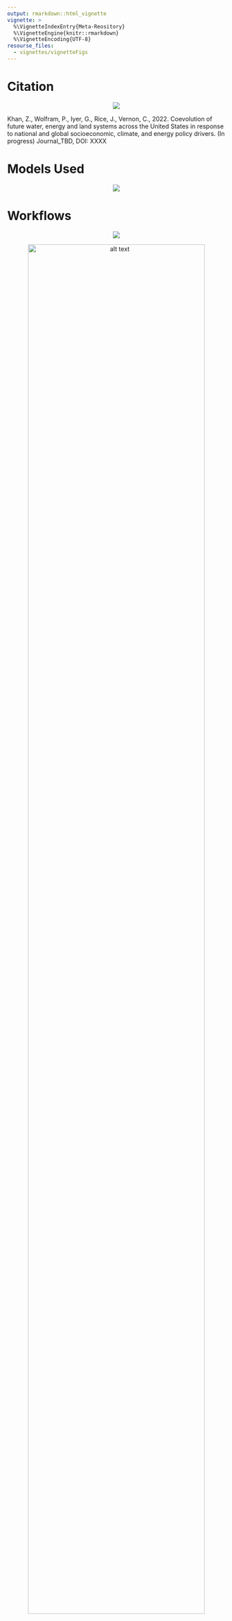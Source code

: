 ```yaml
---
output: rmarkdown::html_vignette
vignette: >
  %\VignetteIndexEntry{Meta-Reository}
  %\VignetteEngine{knitr::rmarkdown}
  %\VignetteEncoding{UTF-8}
resourse_files:
  - vignettes/vignetteFigs
---
```


<!-------------------------->
<!-------------------------->
# Citation
<!-------------------------->
<!-------------------------->
<p align="center"> <img src="vignetteFigs/divider.png"></p>

Khan, Z., Wolfram, P., Iyer, G., Rice, J., Vernon, C., 2022. Coevolution of future water, energy and land systems across the United States in response to national and global socioeconomic, climate, and energy policy drivers. (In progress) Journal_TBD, DOI: XXXX

<!-------------------------->
<!-------------------------->
# Models Used
<!-------------------------->
<!-------------------------->
<p align="center"> <img src="vignetteFigs/divider.png"></p>

<!-------------------------->
<!-------------------------->
# Workflows
<!-------------------------->
<!-------------------------->
<p align="center"> <img src="vignetteFigs/divider.png"></p>

<p align="center">
<img src="vignetteFigs/im3_gcamusa_workflow_summary.jpg" alt="alt text" width="90%">
<br>
Figure 1: Summary of experiment workflows
</p>

## Workflow 1

<p align="center">
<img src="vignetteFigs/im3_gcamusa_workflow_1_climate_impacts_runoff.jpg" alt="alt text" width="75%">
<br>
Figure 2: Workflow 1: Climate impacts on Runoff
</p>

Workflow 1 can be divided into three parts: 

* A. Climate Impacts Runoff US Basins
* B. Climate Impacts Runoff Global Basins
* C. Climate Impacts Runoff Combine US and Global


### **Table: Workflow 1A - Climate Impacts Runoff US Basins**

| Step | Description| Scripts|
| --- | --- | --- |
| WRF Data | 
* RCP 4.5, 8.5, hotter and cooler
* hourly, 1979_01 to 2099_12
* 12km x 12km resolution
* Temperature (deg C)
* Minimum temperature (deg C)
* Wind speed (m/s)
* Relative humidity (%)
* GLW (W/m2)
* SWDOWN (W/m2) were used 
| NERSC: /global/cfs/cdirs/m2702/gsharing|
|wrf_to_xanthos| 
* wrf_to_xanthos_preprocess_ssp585_hot_historical.sh 
* wrf_to_xanthos_preprocess_ssp585_hot_near.sh 
* wrf_to_xanthos_preprocess_ssp585_hot_far.sh | 
* /global/cfs/cdirs/m2702/gcamusa/wrf_to_xanthos
* https://github.com/IMMM-SFA/khan-etal_2022_im3gcamusa |
|wrf_to_xanthos| wrf_to_xanthos_process | |
|wrf_to_xanthos| wrf_to_xanthos_process | |

### **Table: Workflow 1B - Climate Impacts Runoff Global Basins**

| Step | Description| Scripts|
| --- | --- | --- |
| xxx | xxx | xxxx|
| xxx | xxx | xxxx|

### **Table: Workflow 1C - Climate Impacts Runoff Combine US and Global**

| Step | Description| Scripts|
| --- | --- | --- |
| xxx | xxx | xxxx|
| xxx | xxx | xxxx|

## Workflow 2
## Workflow 3
## Workflow 4
## Workflow 5
## Workflow 6
## Workflow 7


<!-------------------------->
<!-------------------------->
# Input Data
<!-------------------------->
<!-------------------------->
<p align="center"> <img src="vignetteFigs/divider.png"></p>

<!-------------------------->
<!-------------------------->
# Output Data
<!-------------------------->
<!-------------------------->
<p align="center"> <img src="vignetteFigs/divider.png"></p>

